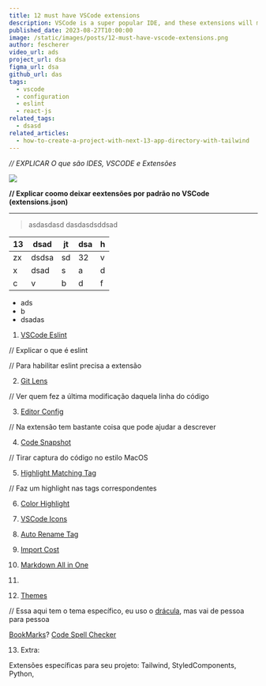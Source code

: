 ```yaml
---
title: 12 must have VSCode extensions
description: VSCode is a super popular IDE, and these extensions will make even better!
published_date: 2023-08-27T10:00:00
image: /static/images/posts/12-must-have-vscode-extensions.png
author: fescherer
video_url: ads
project_url: dsa
figma_url: dsa
github_url: das
tags:
  - vscode
  - configuration
  - eslint
  - react-js
related_tags:
  - dsasd
related_articles:
  - how-to-create-a-project-with-next-13-app-directory-with-tailwind
---
```


*// EXPLICAR O que são IDES, VSCODE e Extensões*

![](https://images.unsplash.com/photo-1575936123452-b67c3203c357?ixlib=rb-4.0.3&ixid=M3wxMjA3fDB8MHxzZWFyY2h8Mnx8aW1hZ2V8ZW58MHx8MHx8fDA%3D&w=1000&q=80)

**// Explicar coomo deixar eextensões por padrão no VSCode (extensions.json)**

---

> asdasdasd
dasdasdsddsad

| 13 |   dsad    |  jt | dsa | h  |
|----|-------|---|-----|---|
|  zx  | dsdsa | sd  | 32  | v  |
|  x  | dsad  | s  |  a   |  d |
|   c |     v  |  b |  d   | f  |

- ads
- b
- dsadas

1. [VSCode Eslint](https://marketplace.visualstudio.com/items?itemName=dbaeumer.vscode-eslint)

// Explicar o que é eslint

// Para habilitar eslint precisa a extensão

2. [Git Lens](https://marketplace.visualstudio.com/items?itemName=eamodio.gitlens)

// Ver quem fez a última modificação daquela linha do código

3. [Editor Config](https://marketplace.visualstudio.com/items?itemName=EditorConfig.EditorConfig)

// Na extensão tem bastante coisa que pode ajudar a descrever

4. [Code Snapshot](https://marketplace.visualstudio.com/items?itemName=robertz.code-snapshot)

// Tirar captura do código no estilo MacOS

5. [Highlight Matching Tag](https://marketplace.visualstudio.com/items?itemName=vincaslt.highlight-matching-tag)

// Faz um highlight nas tags correspondentes

6. [Color Highlight](https://marketplace.visualstudio.com/items?itemName=naumovs.color-highlight)

7. [VSCode Icons](https://marketplace.visualstudio.com/items?itemName=vscode-icons-team.vscode-icons)

8. [Auto Rename Tag](https://marketplace.visualstudio.com/items?itemName=formulahendry.auto-rename-tag)

9. [Import Cost](https://marketplace.visualstudio.com/items?itemName=wix.vscode-import-cost)

10. [Markdown All in One](https://marketplace.visualstudio.com/items?itemName=yzhang.markdown-all-in-one)

11. []()

12. [Themes](https://vscodethemes.com/)

// Essa aqui tem o tema específico, eu uso o [drácula](https://marketplace.visualstudio.com/items?itemName=dracula-theme.theme-dracula), mas vai de pessoa para pessoa

[BookMarks](https://marketplace.visualstudio.com/items?itemName=alefragnani.Bookmarks)?
[Code Spell Checker](https://marketplace.visualstudio.com/items?itemName=streetsidesoftware.code-spell-checker)

13. Extra:

Extensões específicas para seu projeto: Tailwind, StyledComponents, Python,
